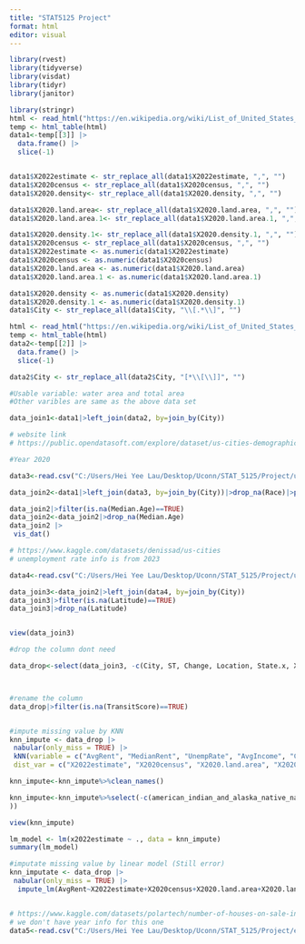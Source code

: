 ---
title: "STAT5125 Project"
format: html
editor: visual
---

```{r}
library(rvest)     
library(tidyverse)
library(visdat)
library(tidyr)
library(janitor)
```

```{r}
library(stringr)
html <- read_html("https://en.wikipedia.org/wiki/List_of_United_States_cities_by_population") 
temp <- html_table(html)
data1<-temp[[3]] |>
  data.frame() |>
  slice(-1)


data1$X2022estimate <- str_replace_all(data1$X2022estimate, ",", "")
data1$X2020census <- str_replace_all(data1$X2020census, ",", "")
data1$X2020.density<- str_replace_all(data1$X2020.density, ",", "")

data1$X2020.land.area<- str_replace_all(data1$X2020.land.area, ",", "")
data1$X2020.land.area.1<- str_replace_all(data1$X2020.land.area.1, ",", "")

data1$X2020.density.1<- str_replace_all(data1$X2020.density.1, ",", "")
data1$X2020census <- str_replace_all(data1$X2020census, ",", "")
data1$X2022estimate <- as.numeric(data1$X2022estimate)
data1$X2020census <- as.numeric(data1$X2020census)
data1$X2020.land.area <- as.numeric(data1$X2020.land.area)
data1$X2020.land.area.1 <- as.numeric(data1$X2020.land.area.1)

data1$X2020.density <- as.numeric(data1$X2020.density)
data1$X2020.density.1 <- as.numeric(data1$X2020.density.1)
data1$City <- str_replace_all(data1$City, "\\[.*\\]", "")

```

```{r}
html <- read_html("https://en.wikipedia.org/wiki/List_of_United_States_cities_by_area") 
temp <- html_table(html)
data2<-temp[[2]] |>
  data.frame() |>
  slice(-1)

data2$City <- str_replace_all(data2$City, "[*\\[\\]]", "")

#Usable variable: water area and total area
#Other varibles are same as the above data set

data_join1<-data1|>left_join(data2, by=join_by(City))

```

```{r}
# website link
# https://public.opendatasoft.com/explore/dataset/us-cities-demographics/table/?flg=en-us

#Year 2020

data3<-read.csv("C:/Users/Hei Yee Lau/Desktop/Uconn/STAT_5125/Project/us-cities-demographics.csv", sep = ";")

data_join2<-data1|>left_join(data3, by=join_by(City))|>drop_na(Race)|>pivot_wider(names_from = Race, values_from = Count)

data_join2|>filter(is.na(Median.Age)==TRUE)
data_join2<-data_join2|>drop_na(Median.Age)
data_join2 |>
 vis_dat()

```

```{r}
# https://www.kaggle.com/datasets/denissad/us-cities
# unemployment rate info is from 2023

data4<-read.csv("C:/Users/Hei Yee Lau/Desktop/Uconn/STAT_5125/Project/us_cities.csv")

data_join3<-data_join2|>left_join(data4, by=join_by(City))
data_join3|>filter(is.na(Latitude)==TRUE)
data_join3|>drop_na(Latitude)


view(data_join3)
```


```{r}
#drop the column dont need

data_drop<-select(data_join3, -c(City, ST, Change, Location, State.x, X, State.Code, State.y, Region, Latitude, Longitude ))



#rename the column
data_drop|>filter(is.na(TransitScore)==TRUE)


#impute missing value by KNN
knn_impute <- data_drop |>
 nabular(only_miss = TRUE) |>
 kNN(variable = c("AvgRent", "MedianRent", "UnempRate", "AvgIncome", "CostOfLiving", "PriceParity", "CommuteTime", "MedianAQI", "WalkScore", "BikeScore", "TransitScore"),
 dist_var = c("X2022estimate", "X2020census", "X2020.land.area", "X2020.land.area.1", "X2020.density", "X2020.density.1", "Median.Age", "Male.Population", "Female.Population", "Total.Population", "Number.of.Veterans", "Foreign.born", "Average.Household.Size", "American Indian and Alaska Native", "White", "Hispanic or Latino", "Black or African-American", "Asian"))

knn_impute<-knn_impute%>%clean_names()

knn_impute<-knn_impute%>%select(-c(american_indian_and_alaska_native_na, black_or_african_american_na, asian_na, size_na, population_na, avg_rent_na, median_rent_na, unemp_rate_na, avg_income_na, cost_of_living_na, price_parity_na, commute_time_na, median_aqi_na, walk_score_na, bike_score_na, , transit_score_na,avg_rent_imp,median_rent_imp,unemp_rate_imp,avg_income_imp,cost_of_living_imp,price_parity_imp,commute_time_imp,median_aqi_imp,walk_score_imp,bike_score_imp,transit_score_imp
))

view(knn_impute)

lm_model <- lm(x2022estimate ~ ., data = knn_impute)
summary(lm_model)
```

```{r}
#imputate missing value by linear model (Still error)
knn_imputate <- data_drop |>
 nabular(only_miss = TRUE) |>
  impute_lm(AvgRent~X2022estimate+X2020census+X2020.land.area+X2020.land.area.1+X2020.density+X2020.density.1+Median.Age+Male.Population+Female.Population+Total.Population+Number.of.Veterans+Foreign.born+Average.Household.Size)



```



```{r}
# https://www.kaggle.com/datasets/polartech/number-of-houses-on-sale-in-all-cities-in-the-us
# we don't have year info for this one
data5<-read.csv("C:/Users/Hei Yee Lau/Desktop/Uconn/STAT_5125/Project/estate of city.csv")

```
